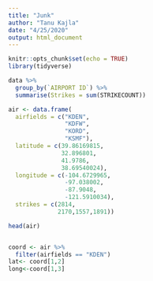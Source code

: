 ```yaml
---
title: "Junk"
author: "Tanu Kajla"
date: "4/25/2020"
output: html_document
---
```


```r
knitr::opts_chunk$set(echo = TRUE)
library(tidyverse)
```

```r
data %>%  
  group_by(`AIRPORT ID`) %>% 
  summarise(Strikes = sum(STRIKECOUNT))

```

```r
air <- data.frame(
  airfields = c("KDEN",
                "KDFW",
                "KORD",
                "KSMF"),
  latitude = c(39.86169815,
               32.896801,
               41.9786,
               38.69540024),
  longitude = c(-104.6729965,
                -97.038002,
                -87.9048,
                -121.5910034),
  strikes = c(2814,
              2170,1557,1891))

head(air)


coord <- air %>% 
  filter(airfields == "KDEN")
lat<- coord[1,2]
long<-coord[1,3]

```